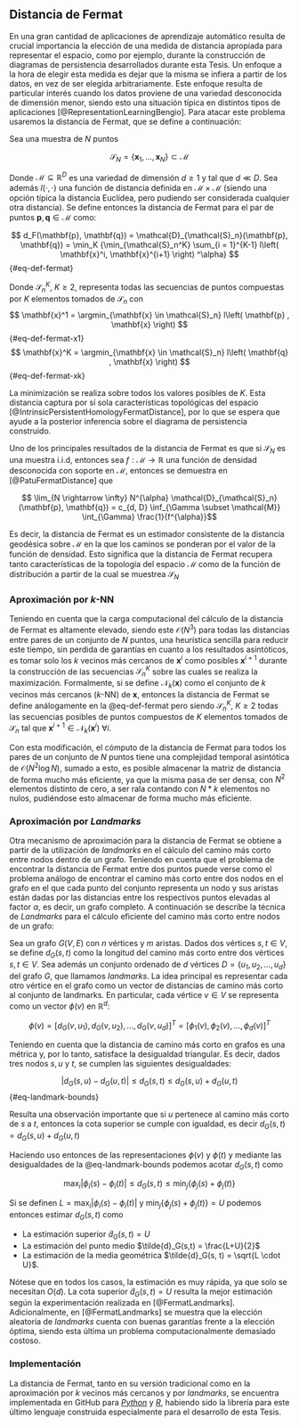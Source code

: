 ## Distancia de Fermat {#sec-intro-fermat}

En una gran cantidad de aplicaciones de aprendizaje automático resulta de crucial importancia la elección de una medida de distancia apropiada para representar el espacio, como por ejemplo, durante la construcción de diagramas de persistencia desarrollados durante esta Tesis. Un enfoque a la hora de elegir esta medida es dejar que la misma se infiera a partir de los datos, en vez de ser elegida arbitrariamente. Este enfoque resulta de particular interés cuando los datos proviene de una variedad desconocida de dimensión menor, siendo esto una situación típica en distintos tipos de aplicaciones [@RepresentationLearningBengio]. Para atacar este problema usaremos la distancia de Fermat, que se define a continuación:

Sea una muestra de $N$ puntos

$$\mathcal{S}_{N} = \{\mathbf{x}_1, \dots, \mathbf{x}_N \} \subset \mathcal{M}$$

Donde $\mathcal{M} \subseteq \mathbb{R}^D$ es una variedad de dimensión $d \geq 1$ y tal que $d \ll D$. Sea además $l(\cdot, \cdot)$ una función de distancia definida en $\mathcal{M} \times \mathcal{M}$ (siendo una opción típica la distancia Euclídea, pero pudiendo ser considerada cualquier otra distancia).
Se define entonces la distancia de Fermat para el par de puntos $\mathbf{p}, \mathbf{q} \in \mathcal{M}$ como:

$$
d_F(\mathbf{p}, \mathbf{q}) = \mathcal{D}_{\mathcal{S}_n}(\mathbf{p}, \mathbf{q}) = \min_K {\min_{\mathcal{S}_n^K} \sum_{i = 1}^{K-1} l\left( \mathbf{x}^i, \mathbf{x}^{i+1} \right) ^\alpha}
$$ {#eq-def-fermat}

Donde $\mathcal{S}_n^K$, $K \geq 2$, representa todas las secuencias de puntos compuestas por $K$ elementos tomados de $\mathcal{S}_n$ con
$$
\mathbf{x}^1 = \argmin_{\mathbf{x} \in \mathcal{S}_n} l\left( \mathbf{p} , \mathbf{x} \right)
$$ {#eq-def-fermat-x1}
$$
\mathbf{x}^K = \argmin_{\mathbf{x} \in \mathcal{S}_n} l\left( \mathbf{q} , \mathbf{x} \right)
$$ {#eq-def-fermat-xk}

La minimización se realiza sobre todos los valores posibles de $K$. Esta distancia captura por sí sola características topológicas del espacio [@IntrinsicPersistentHomologyFermatDistance], por lo que se espera que ayude a la posterior inferencia sobre el diagrama de persistencia construido.

Uno de los principales resultados de la distancia de Fermat es que si $\mathcal{S}_N$ es una muestra i.i.d, entonces sea $f: \mathcal{M} \longrightarrow \mathbb{R}$ una función de densidad desconocida con soporte en $\mathcal{M}$, entonces se demuestra en [@PatuFermatDistance] que

$$ \lim_{N \rightarrow \infty} N^{\alpha} \mathcal{D}_{\mathcal{S}_n}(\mathbf{p}, \mathbf{q}) = c_{d, D} \inf_{\Gamma \subset \mathcal{M}} \int_{\Gamma} \frac{1}{f^{\alpha}}$$

Es decir, la distancia de Fermat es un estimador consistente de la distancia geodésica sobre $\mathcal{M}$ en la que los caminos se ponderan por el valor de la función de densidad. Esto significa que la distancia de Fermat recupera tanto características de la topología del espacio $\mathcal{M}$ como de la función de distribución a partir de la cual se muestrea $\mathcal{S}_N$

### Aproximación por *k*-NN

Teniendo en cuenta que la carga computacional del cálculo de la distancia de Fermat es altamente elevado, siendo este $\mathcal{O}(N^3)$ para todas las distancias entre pares de un conjunto de $N$ puntos, una heurística sencilla para reducir este tiempo, sin perdida de garantías en cuanto a los resultados asintóticos, es tomar solo los $k$ vecinos más cercanos de $\mathbf{x}^i$ como posibles $\mathbf{x}^{i+1}$ durante la construcción de las secuencias $\mathcal{S}_n^K$ sobre las cuales se realiza la maximización.
Formalmente, si se define $\mathcal{N}_k(\mathbf{x})$ como el conjunto de $k$ vecinos más cercanos ($k$-NN) de $\mathbf{x}$, entonces la distancia de Fermat se define análogamente en la @eq-def-fermat pero siendo $\mathcal{S}_n^K$, $K \geq 2$ todas las secuencias posibles de puntos compuestos de $K$ elementos tomados de $\mathcal{S}_n$ tal que $\mathbf{x}^{i+1} \in \mathcal{N}_k(\mathbf{x}^i) \ \forall i$.

Con esta modificación, el cómputo de la distancia de Fermat para todos los pares de un conjunto de $N$ puntos tiene una complejidad temporal asintótica de $\mathcal{O}(N^2 \log N)$, sumado a esto, es posible almacenar la matriz de distancia de forma mucho más eficiente, ya que la misma pasa de ser densa, con $N^2$ elementos distinto de cero, a ser rala contando con $N*k$ elementos no nulos, pudiéndose esto almacenar de forma mucho más eficiente.

### Aproximación por *Landmarks*

Otra mecanismo de aproximación para la distancia de Fermat se obtiene a partir de la utilización de *landmarks* en el cálculo del camino más corto entre nodos dentro de un grafo. Teniendo en cuenta que el problema de encontrar la distancia de Fermat entre dos puntos puede verse como el problema análogo de encontrar el camino más corto entre dos nodos en el grafo en el que cada punto del conjunto representa un nodo y sus aristas están dadas por las distancias entre los respectivos puntos elevadas al factor $\alpha$, es decir, un grafo completo. A continuación se describe la técnica de *Landmarks* para el cálculo eficiente del camino más corto entre nodos de un grafo:

Sea un grafo $G(V,E)$ con $n$ vértices y $m$ aristas. Dados dos vértices $s, t \in V$, se define $d_G(s,t)$ como la longitud del camino más corto entre dos vértices $s, t \in V$.
Sea además un conjunto ordenado de $d$ vértices $D = \{u_1, u_2, . . . , u_d\}$ del grafo $G$, que llamamos *landmarks*. La idea principal es representar cada otro vértice en el grafo como un vector de distancias de camino más corto al conjunto de landmarks. En particular, cada vértice $v \in V$ se representa como un vector $\phi(v)$ en $\mathbb{R}^d$:

$$
\phi(v) = [ d_G(v, u_1), d_G(v, u_2), ..., d_G(v, u_d) ]^T = [ \phi_1(v), \phi_2(v), ..., \phi_d(v) ]^T
$$


Teniendo en cuenta que la distancia de camino más corto en grafos es una métrica y, por lo tanto, satisface la desigualdad triangular. Es decir, dados tres nodos $s, u$ y $t$, se cumplen las siguientes desigualdades:

$$|d_G(s, u) - d_G(u, t)| \leq d_G(s, t) \leq d_G(s, u) + d_G(u, t) $$ {#eq-landmark-bounds}

Resulta una observación importante que si $u$ pertenece al camino más corto de $s$ a $t$, entonces la cota superior se cumple con igualdad, es decir $d_G(s, t) = d_G(s, u) + d_G(u, t)$

Haciendo uso entonces de las representaciones $\phi(v)$ y $\phi(t)$ y mediante las desigualdades de la @eq-landmark-bounds podemos acotar $d_G(s,t)$ como

$$\max_i|\phi_i(s) - \phi_i(t)| \leq d_G(s,t) \leq \min_j\{\phi_j(s) + \phi_j(t)\}$$

Si se definen $L = \max_i|\phi_i(s) - \phi_i(t)|$ y $\min_j\{\phi_j(s) + \phi_j(t)\} = U$ podemos entonces estimar $d_G(s,t)$ como

- La estimación superior $\tilde{d}_G(s,t) = U$
- La estimación del punto medio $\tilde{d}_G(s,t) = \frac{L+U}{2}$
- La estimación de la media geométrica $\tilde{d}_G(s, t) = \sqrt{L \cdot U}$.

Nótese que en todos los casos, la estimación es muy rápida, ya que solo se necesitan $O(d)$. La cota superior $\tilde{d}_G(s,t) = U$ resulta la mejor estimación según la experimentación realizada en [@FermatLandmarks]. Adicionalmente, en [@FermatLandmarks] se muestra que la elección aleatoria de *landmarks* cuenta con buenas garantías frente a la elección óptima, siendo esta última un problema computacionalmente demasiado costoso.

### Implementación

La distancia de Fermat, tanto en su versión tradicional como en la aproximación por $k$ vecinos más cercanos y por *landmarks*, se encuentra implementada en GitHub para [*Python*](https://github.com/facusapienza21/Fermat-distance) y [*R*](https://github.com/diegobatt/fermat-distance), habiendo sido la librería para este último lenguaje construida especialmente para el desarrollo de esta Tesis.
